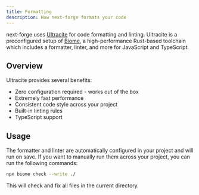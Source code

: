 ```yaml
---
title: Formatting
description: How next-forge formats your code
---
```


next-forge uses [Ultracite](https://ultracite.dev) for code formatting and linting. Ultracite is a preconfigured setup of [Biome](https://biomejs.dev), a high-performance Rust-based toolchain which includes a formatter, linter, and more for JavaScript and TypeScript.

## Overview

Ultracite provides several benefits:

- Zero configuration required - works out of the box
- Extremely fast performance
- Consistent code style across your project
- Built-in linting rules
- TypeScript support

## Usage

The formatter and linter are automatically configured in your project and will run on save. If you want to manually run them across your project, you can run the following commands:

```bash
npx biome check --write ./
```

This will check and fix all files in the current directory.